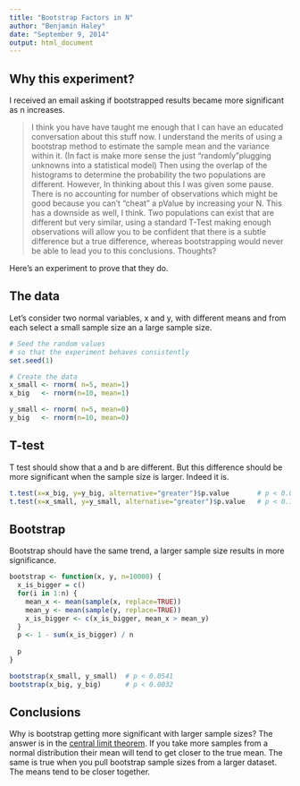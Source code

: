 ```yaml
---
title: "Bootstrap Factors in N"
author: "Benjamin Haley"
date: "September 9, 2014"
output: html_document
---
```


## Why this experiment?
I received an email asking if bootstrapped results became more significant as n increases.

> I think you have have taught me enough that I can have an educated conversation about this stuff now.  I understand the merits of using a bootstrap method to estimate the sample mean and the variance within it. (In fact is make more sense the just "randomly"plugging unknowns into a statistical model)   Then using the overlap of the histograms to determine the probability the two populations are different.  However, In thinking about this I was given some pause.  There is no accounting for  number of observations which might be good because you can't "cheat" a pValue by increasing your N.  This has a downside as well, I think.  Two populations can exist that are different but very similar, using a standard T-Test making enough observations will allow you to be confident that there is a subtle difference but a true difference, whereas bootstrapping would never be able to lead you to this conclusions.  Thoughts?

Here's an experiment to prove that they do.

## The data
Let's consider two normal variables, x and y, with different means and from each select a small sample size an a large sample size.


```r
# Seed the random values
# so that the experiment behaves consistently
set.seed(1)

# Create the data
x_small <- rnorm( n=5, mean=1)
x_big   <- rnorm(n=10, mean=1)

y_small <- rnorm( n=5, mean=0)
y_big   <- rnorm(n=10, mean=0)
```

## T-test
T test should show that a and b are different.  But this difference should be more significant when the sample size is larger.  Indeed it is.

```r
t.test(x=x_big, y=y_big, alternative="greater")$p.value       # p < 0.008151
t.test(x=x_small, y=y_small, alternative="greater")$p.value   # p < 0.1061
```

## Bootstrap
Bootstrap should have the same trend, a larger sample size results in more significance.

```r
bootstrap <- function(x, y, n=10000) {
  x_is_bigger = c()
  for(i in 1:n) {
    mean_x <- mean(sample(x, replace=TRUE))
    mean_y <- mean(sample(y, replace=TRUE))
    x_is_bigger <- c(x_is_bigger, mean_x > mean_y)
  }
  p <- 1 - sum(x_is_bigger) / n
  
  p
}

bootstrap(x_small, y_small)  # p < 0.0541
bootstrap(x_big, y_big)      # p < 0.0032
```

## Conclusions
Why is bootstrap getting more significant with larger sample sizes?  The answer is in the [central limit theorem][1].  If you take more samples from a normal distribution their mean will tend to get closer to the true mean.  The same is true when you pull bootstrap sample sizes from a larger dataset.  The means tend to be closer together.

[1]: https://en.wikipedia.org/wiki/Central_limit_theorem
